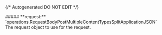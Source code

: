 {/* Autogenerated DO NOT EDIT  */}

<Collapsible>
    ##### **request:** `operations.RequestBodyPostMultipleContentTypesSplitApplicationJSON`
    The request object to use for the request.
    <Collapsible.Break/>
    <RequestBodyPostMultipleContentTypesSplitApplicationJSON/>
</Collapsible>

